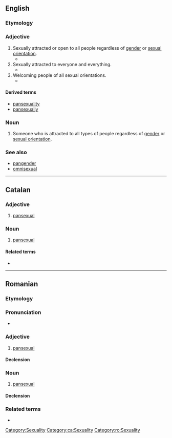 ==English==

===Etymology===

{{prefix|pan|sexual}}

===Adjective===
{{en-adj|-}}

# Sexually attracted or open to all people regardless of [[gender]] or [[sexual orientation]].
#* {{quote-news|1995|October 11|Owen McNally|The Vigor, Venom and Wit of Gore Vidal|Hartford Courant|page=E1|url=http://pqasb.pqarchiver.com/courant/access/22919641.html?dids=22919641:22919641&FMT=ABS
|passage=As a writer/sexologist, he argues that people are neither homosexual nor heterosexual but '''pansexual'''. }}
# Sexually attracted to everyone and everything.
#* {{quote-book|2004|John Leland|Hip: The History|url=http://books.google.com/books?id=oxzubo1GS7oC|isbn=0060528176|page=50
|passage=To the end he denied that he was homosexual; his writings are '''pansexual''', finding carnal ripeness in the soul, in nature, as well as in men and women.}}
# Welcoming people of all sexual orientations.
#* {{quote-book|1998|Dossie Easton & Catherine A. Liszt|The Ethical Slut|url=http://books.google.com/books?id=I0OwAAAAIAAJ|isbn=1890159018|page=262
|passage=We like to attend '''pansexual''' group sex parties, which means that attendees may identify as gay or lesbian or bisexual or hetero or transgendered, but are generally comfortable and happy to play side-by-side with people whose desires may be entirely different than their own.}}

====Derived terms====
* [[pansexuality]]
* [[pansexually]]

===Noun===
{{en-noun}}

# Someone who is attracted to all types of people regardless of [[gender]] or [[sexual orientation]].

===See also===
* [[pangender]]
* [[omnisexual]]

[[Category:Sexuality]]

----

==Catalan==

===Adjective===
{{ca-adj|type=mf}}

# [[#English|pansexual]]

===Noun===
{{ca-noun|mf}}

# [[#English|pansexual]]

====Related terms====
* {{l|ca|pansexualitat}}

[[Category:ca:Sexuality]]

----

==Romanian==

===Etymology===
{{etyl|en|ro}} {{term|pansexual|lang=en}}

===Pronunciation===
* {{IPA|[panseksuˈal]|lang=ro}}

===Adjective===
{{ro-adj|4}}

# [[#English|pansexual]]

====Declension====
{{ro-adj-4}}

===Noun===
{{ro-noun|m|pansexuali}}

# [[#English|pansexual]]

====Declension====
{{ro-noun-m}}

===Related terms===
* {{l|ro|pansexualitate}}

[[Category:ro:Sexuality]]